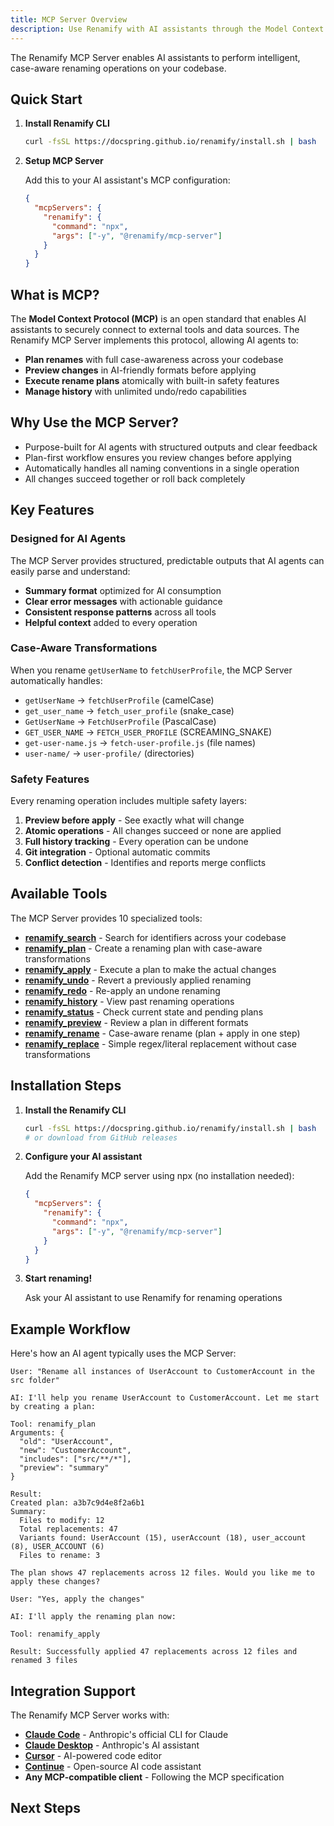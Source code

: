 ```yaml
---
title: MCP Server Overview
description: Use Renamify with AI assistants through the Model Context Protocol
---
```



The Renamify MCP Server enables AI assistants to perform intelligent, case-aware
renaming operations on your codebase.

## Quick Start

<Steps>

1. **Install Renamify CLI**

   ```bash
   curl -fsSL https://docspring.github.io/renamify/install.sh | bash
   ```

2. **Setup MCP Server**

   Add this to your AI assistant's MCP configuration:

   ```json
   {
     "mcpServers": {
       "renamify": {
         "command": "npx",
         "args": ["-y", "@renamify/mcp-server"]
       }
     }
   }
   ```

</Steps>

## What is MCP?

The **Model Context Protocol (MCP)** is an open standard that enables AI
assistants to securely connect to external tools and data sources. The Renamify
MCP Server implements this protocol, allowing AI agents to:

- **Plan renames** with full case-awareness across your codebase
- **Preview changes** in AI-friendly formats before applying
- **Execute rename plans** atomically with built-in safety features
- **Manage history** with unlimited undo/redo capabilities

## Why Use the MCP Server?

- Purpose-built for AI agents with structured outputs and clear feedback
- Plan-first workflow ensures you review changes before applying
- Automatically handles all naming conventions in a single operation
- All changes succeed together or roll back completely

## Key Features

### Designed for AI Agents

The MCP Server provides structured, predictable outputs that AI agents can
easily parse and understand:

- **Summary format** optimized for AI consumption
- **Clear error messages** with actionable guidance
- **Consistent response patterns** across all tools
- **Helpful context** added to every operation

### Case-Aware Transformations

When you rename `getUserName` to `fetchUserProfile`, the MCP Server
automatically handles:

- `getUserName` → `fetchUserProfile` (camelCase)
- `get_user_name` → `fetch_user_profile` (snake_case)
- `GetUserName` → `FetchUserProfile` (PascalCase)
- `GET_USER_NAME` → `FETCH_USER_PROFILE` (SCREAMING_SNAKE)
- `get-user-name.js` → `fetch-user-profile.js` (file names)
- `user-name/` → `user-profile/` (directories)

### Safety Features

Every renaming operation includes multiple safety layers:

1. **Preview before apply** - See exactly what will change
2. **Atomic operations** - All changes succeed or none are applied
3. **Full history tracking** - Every operation can be undone
4. **Git integration** - Optional automatic commits
5. **Conflict detection** - Identifies and reports merge conflicts

## Available Tools

The MCP Server provides 10 specialized tools:

- [**renamify_search**](/renamify/mcp/tools#renamify_search) - Search for
  identifiers across your codebase
- [**renamify_plan**](/renamify/mcp/tools#renamify_plan) - Create a renaming
  plan with case-aware transformations
- [**renamify_apply**](/renamify/mcp/tools#renamify_apply) - Execute a plan to
  make the actual changes
- [**renamify_undo**](/renamify/mcp/tools#renamify_undo) - Revert a previously
  applied renaming
- [**renamify_redo**](/renamify/mcp/tools#renamify_redo) - Re-apply an undone
  renaming
- [**renamify_history**](/renamify/mcp/tools#renamify_history) - View past
  renaming operations
- [**renamify_status**](/renamify/mcp/tools#renamify_status) - Check current
  state and pending plans
- [**renamify_preview**](/renamify/mcp/tools#renamify_preview) - Review a plan
  in different formats
- [**renamify_rename**](/renamify/mcp/tools#renamify_rename) - Case-aware rename
  (plan + apply in one step)
- [**renamify_replace**](/renamify/mcp/tools#renamify_replace) - Simple
  regex/literal replacement without case transformations

## Installation Steps

<Steps>

1. **Install the Renamify CLI**

   ```bash
   curl -fsSL https://docspring.github.io/renamify/install.sh | bash
   # or download from GitHub releases
   ```

2. **Configure your AI assistant**

   Add the Renamify MCP server using npx (no installation needed):

   ```json
   {
     "mcpServers": {
       "renamify": {
         "command": "npx",
         "args": ["-y", "@renamify/mcp-server"]
       }
     }
   }
   ```

3. **Start renaming!**

   Ask your AI assistant to use Renamify for renaming operations

</Steps>

## Example Workflow

Here's how an AI agent typically uses the MCP Server:

```
User: "Rename all instances of UserAccount to CustomerAccount in the src folder"

AI: I'll help you rename UserAccount to CustomerAccount. Let me start by creating a plan:

Tool: renamify_plan
Arguments: {
  "old": "UserAccount",
  "new": "CustomerAccount",
  "includes": ["src/**/*"],
  "preview": "summary"
}

Result:
Created plan: a3b7c9d4e8f2a6b1
Summary:
  Files to modify: 12
  Total replacements: 47
  Variants found: UserAccount (15), userAccount (18), user_account (8), USER_ACCOUNT (6)
  Files to rename: 3

The plan shows 47 replacements across 12 files. Would you like me to apply these changes?

User: "Yes, apply the changes"

AI: I'll apply the renaming plan now:

Tool: renamify_apply

Result: Successfully applied 47 replacements across 12 files and renamed 3 files
```

## Integration Support

The Renamify MCP Server works with:

- **[Claude Code](https://claude.ai/code)** - Anthropic's official CLI for
  Claude
- **[Claude Desktop](https://claude.ai)** - Anthropic's AI assistant
- **[Cursor](https://cursor.sh)** - AI-powered code editor
- **[Continue](https://continue.dev)** - Open-source AI code assistant
- **Any MCP-compatible client** - Following the MCP specification

## Next Steps

<LinkCard
  title="Installation Guide"
  href="/renamify/mcp/installation"
  description="Step-by-step setup instructions for different platforms"
/>

<LinkCard
  title="Configuration"
  href="/renamify/mcp/configuration"
  description="Configure the MCP Server for your environment"
/>

<LinkCard
  title="Tools Reference"
  href="/renamify/mcp/tools"
  description="Detailed documentation for each MCP tool"
/>

<LinkCard
  title="Usage Examples"
  href="/renamify/mcp/examples"
  description="Real-world renaming scenarios and patterns"
/>
